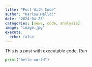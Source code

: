 ```yaml
---
title: "Post With Code"
author: "Harlow Malloc"
date: "2024-04-23"
categories: [news, code, analysis]
image: "image.jpg"
execute:
  echo: false
---
```


This is a post with executable code.
Run

```python
print("hello world")
```